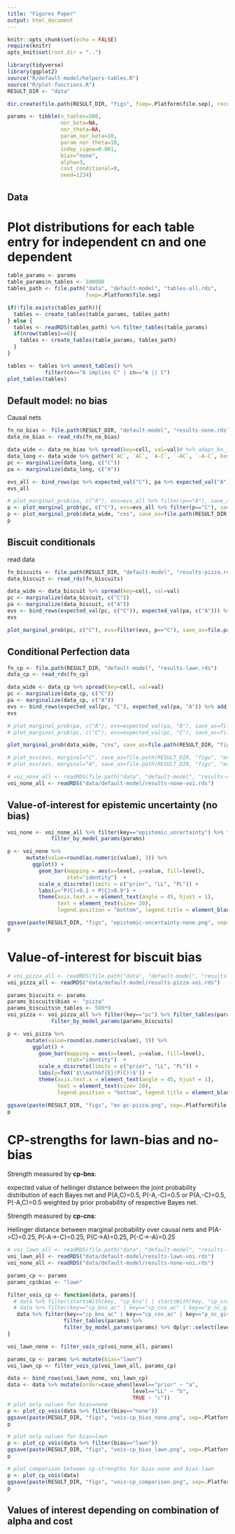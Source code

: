 ```yaml
---
title: "Figures Paper"
output: html_document
---
```


```r
knitr::opts_chunk$set(echo = FALSE)
require(knitr)
opts_knit$set(root.dir = "..")
```


```r
library(tidyverse)
library(ggplot2)
source("R/default-model/helpers-tables.R")
source("R/plot-functions.R")
RESULT_DIR <- "data"

dir.create(file.path(RESULT_DIR, "figs", fsep=.Platform$file.sep), recursive = TRUE, showWarnings = FALSE)
```


```r
params <- tibble(n_tables=500,
                 nor_beta=NA,
                 nor_theta=NA,
                 param_nor_beta=10,
                 param_nor_theta=10,
                 indep_sigma=0.001,
                 bias="none",
                 alpha=3,
                 cost_conditional=0,
                 seed=1234)
```


## Data
# Plot distributions for each table entry for independent cn and one dependent

```r
table_params <- params
table_params$n_tables <- 100000
tables_path <- file.path("data", "default-model", "tables-all.rds",
                         fsep=.Platform$file.sep)

if(!file.exists(tables_path)){
  tables <- create_tables(table_params, tables_path)
} else {
  tables <- readRDS(tables_path) %>% filter_tables(table_params)
  if(nrow(tables)==0){
    tables <- create_tables(table_params, tables_path)
  }
}

tables <- tables %>% unnest_tables() %>%
            filter(cn=="A implies C" | cn=="A || C")
plot_tables(tables)
```


## Default model: no bias

Causal nets


```r
fn_no_bias <- file.path(RESULT_DIR, "default-model", "results-none.rds")
data_no_bias <- read_rds(fn_no_bias)
```


```r
data_wide <- data_no_bias %>% spread(key=cell, val=val)# %>% adapt_bn_ids()
data_long <- data_wide %>% gather(`AC`, `AC`, `A-C`, `-AC`, `-A-C`, key=cell, val=val)
pc <- marginalize(data_long, c("C")) 
pa <- marginalize(data_long, c("A"))

evs_all <- bind_rows(pc %>% expected_val("C"), pa %>% expected_val("A")) %>% add_column(bias="none")
evs_all
```

```r
# plot_marginal_prob(pa, c("A"), evs=evs_all %>% filter(p=="A"), save_as=file.path(RESULT_DIR, "figs", "no-bias-pa.png"))
p <- plot_marginal_prob(pc, c("C"), evs=evs_all %>% filter(p=="C"), save_as=file.path(RESULT_DIR, "figs", "no-bias-pc.png"))
p <- plot_marginal_prob(data_wide, "cns", save_as=file.path(RESULT_DIR, "figs", "no-bias-cns.png"))
p
```


## Biscuit conditionals
read data
```r
fn_biscuits <- file.path(RESULT_DIR, "default-model", "results-pizza.rds")
data_biscuit <- read_rds(fn_biscuits)
```


```r
data_wide <- data_biscuit %>% spread(key=cell, val=val)
pc <- marginalize(data_biscuit, c("C"))
pa <- marginalize(data_biscuit, c("A"))
evs <- bind_rows(expected_val(pc, c("C")), expected_val(pa, c("A"))) %>% add_column(bias="biscuits")
evs
```


```r
plot_marginal_prob(pc, c("C"), evs=filter(evs, p=="C"), save_as=file.path(RESULT_DIR, "figs", "biscuit-pc.png"))
```


## Conditional Perfection data

```r
fn_cp <- file.path(RESULT_DIR, "default-model", "results-lawn.rds")
data_cp <- read_rds(fn_cp)
```


```r
data_wide <- data_cp %>% spread(key=cell, val=val)
pc <- marginalize(data_cp, c("C")) 
pa <- marginalize(data_cp, c("A")) 
evs <- bind_rows(expected_val(pc, "C"), expected_val(pa, "A")) %>% add_column(bias="cp")
evs
```


```r
# plot_marginal_prob(pa, c("A"), evs=expected_val(pa, "A"), save_as=file.path(RESULT_DIR, "figs", "cp-pa.png"))
# plot_marginal_prob(pc, c("C"), evs=expected_val(pc, "C"), save_as=file.path(RESULT_DIR, "figs", "cp-pc.png"))

plot_marginal_prob(data_wide, "cns", save_as=file.path(RESULT_DIR, "figs", "cp-cns.png"))
```


```r
# plot_evs(evs, marginal="C", save_as=file.path(RESULT_DIR, "figs", "evs-pc.png"))
# plot_evs(evs, marginal="A", save_as=file.path(RESULT_DIR, "figs", "evs-pa.png"))
```


```r
# voi_none_all <- readRDS(file.path("data", "default-model", "results-none-voi-sweep.rds"))
voi_none_all <- readRDS("data/default-model/results-none-voi.rds")
```

## Value-of-interest for epistemic uncertainty (no bias)

```r
voi_none <- voi_none_all %>% filter(key=="epistemic_uncertainty") %>% filter_tables(params) %>%
              filter_by_model_params(params)

p <- voi_none %>% 
      mutate(value=round(as.numeric(value), 3)) %>% 
        ggplot() + 
          geom_bar(mapping = aes(x=level, y=value, fill=level),
                   stat="identity")  +
          scale_x_discrete(limits = c("prior", "LL", "PL")) +
          labs(y="P(C)<0.1 + P(C)>0.9") + 
          theme(axis.text.x = element_text(angle = 45, hjust = 1),
                text = element_text(size= 20),
                legend.position = "bottom", legend.title = element_blank(), legend.direction = "horizontal")

ggsave(paste(RESULT_DIR, "figs", "epistemic-uncertainty-none.png", sep=.Platform$file.sep), p)
p
```


# Value-of-interest for biscuit bias

```r
# voi_pizza_all <- readRDS(file.path("data", "default-model", "results-pizza-voi-sweep.rds"))
voi_pizza_all <- readRDS("data/default-model/results-pizza-voi.rds")
```


```r
params_biscuits <- params
params_biscuits$bias <- "pizza"
params_biscuits$n_tables <- 500*9
voi_pizza <- voi_pizza_all %>% filter(key=="pc") %>% filter_tables(params_biscuits) %>%
              filter_by_model_params(params_biscuits)

p <- voi_pizza %>% 
      mutate(value=round(as.numeric(value), 3)) %>% 
        ggplot() + 
          geom_bar(mapping = aes(x=level, y=value, fill=level),
                   stat="identity")  +
          scale_x_discrete(limits = c("prior", "LL", "PL")) +
          labs(y=TeX('$\\mathbf{E}(P(C))$')) +
          theme(axis.text.x = element_text(angle = 45, hjust = 1),
                text = element_text(size= 20),
                legend.position = "bottom", legend.title = element_blank(), legend.direction = "horizontal")

ggsave(paste(RESULT_DIR, "figs", "ev-pc-pizza.png", sep=.Platform$file.sep), p)
p
```


# CP-strengths for lawn-bias and no-bias 

Strength measured by **cp-bns**:

expected value of hellinger distance between the joint probability distribution of each Bayes net and
P(A,C)=0.5, P(-A,-C)=0.5 or P(A,-C)=0.5, P(-A,C)=0.5
weighted by prior probability of respective Bayes net.


Strength measured by **cp-cns**:

Hellinger distance between marginal probability over causal nets and P(A->C)=0.25, P(-A->-C)=0.25, P(C->A)=0.25, P(-C->-A)=0.25


```r
# voi_lawn_all <- readRDS(file.path("data", "default-model", "results-lawn-voi-sweep.rds"))
voi_lawn_all <- readRDS("data/default-model/results-lawn-voi.rds")
voi_none_all <- readRDS("data/default-model/results-none-voi.rds")

params_cp <- params
params_cp$bias <- "lawn"
```

```r
filter_vois_cp <- function(data, params){
  # data %>% filter(startsWith(key, "cp_bns") | startsWith(key, "cp_cns") | key=="p_nc_given_na") %>% 
  # data %>% filter(key=="cp_bns_ac" | key=="cp_cns_ac" | key=="p_nc_given_na") %>% 
   data %>% filter(key=="cp_bns_ac" | key=="cp_cns_ac" | key=="p_nc_given_na") %>% 
                  filter_tables(params) %>%
                  filter_by_model_params(params) %>% dplyr::select(level, value, key, bias)
}

voi_lawn_none <- filter_vois_cp(voi_none_all, params)

params_cp <- params %>% mutate(bias="lawn")
voi_lawn_cp <- filter_vois_cp(voi_lawn_all, params_cp)

data <- bind_rows(voi_lawn_none, voi_lawn_cp)
data <- data %>% mutate(order=case_when(level=="prior" ~ "a",
                                        level=="LL" ~ "b",
                                        TRUE ~ "c"))
# plot only values for bias=none
p <- plot_cp_vois(data %>% filter(bias=="none"))
ggsave(paste(RESULT_DIR, "figs", "vois-cp_bias_none.png", sep=.Platform$file.sep), p)
p

# plot only values for bias=lawn
p <- plot_cp_vois(data %>% filter(bias=="lawn"))
ggsave(paste(RESULT_DIR, "figs", "vois-cp_bias_lawn.png", sep=.Platform$file.sep), p)
p

# plot comparison between cp-strengths for bias-none and bias-lawn
p <- plot_cp_vois(data)
ggsave(paste(RESULT_DIR, "figs", "vois-cp_comparison.png", sep=.Platform$file.sep), p)
p
```


## Values of interest depending on combination of alpha and cost

<!-- ```{r param-sweep, message=FALSE} -->
<!-- data <- data %>% filter(seed==1234) -->
<!-- plot_voi_alpha_cost(data, 1, "epistemic_uncertainty", "PL") -->

<!-- plot_voi_alpha_cost(data, 2, "biscuits_pc", "LL") -->
<!-- plot_voi_alpha_cost(data, 2, "biscuits_pc", "PL") -->

<!-- df <- data %>% filter(key=="cp-cns" | key=="cp-bns") %>% -->
<!--         filter(model_id == 1 | model_id == 3) %>% -->
<!--         separate(value, c("dir", "value"), sep="_") -->

<!-- # value of interest considering causal nets -->
<!-- plot_voi_alpha_cost(df, 1, "cp-cns", "LL") -->
<!-- plot_voi_alpha_cost(df, 1, "cp-cns", "PL") -->

<!-- plot_voi_alpha_cost(df, 3, "cp-cns", "LL") -->
<!-- plot_voi_alpha_cost(df, 3, "cp-cns", "PL") -->

<!-- # value of interest considering bayes nets -->
<!-- plot_voi_alpha_cost(df, 1, "cp-bns", "LL") -->
<!-- plot_voi_alpha_cost(df, 1, "cp-bns", "PL") -->

<!-- plot_voi_alpha_cost(df, 3, "cp-bns", "LL") -->
<!-- plot_voi_alpha_cost(df, 3, "cp-bns", "PL") -->

<!-- ``` -->


<!-- ## Douven examples -->
<!-- 1. Sundowners -->
<!-- ```{r sundowners, message=FALSE} -->
<!-- fn <- file.path(RESULT_DIR, "sundowners.rds") -->
<!-- data <- readRDS(fn) -->
<!-- data_wide <- data %>% spread(key=cell, val=val, fill = 0) -->

<!-- pr <- marginalize(data, c("R")) -->
<!-- plot_marginal_bar(pr, "R", save_as=file.path(RESULT_DIR, "figs", "sundowners-pr.png")) -->
<!-- ``` -->

<!-- 1.1 Literal Listener distributions for each utterance -->

<!-- ```{r, message=FALSE} -->
<!-- fn <- file.path(RESULT_DIR, "model-5-LL-all-utts.rds") -->
<!-- data <- readRDS(fn) -->


<!-- data_wide <- data %>% group_by(u, rowid) %>% spread(key=cell, val=val, fill=0) -->
<!-- bns <- data_wide %>% group_by(cn, RS, `-RS`, `-RS-W`, `R-SW`) %>% mutate(bn_id=group_indices()) -->


<!-- for(u in bns$u %>% unique()){ -->
<!--   df <- bns %>% filter(u== (!! u)) %>% rename(p=bn_id) %>% add_column(level="LL") -->
<!--   p <- plot_marginal_bar(df, "bns", title=u, save_as=NULL) -->
<!--   print(p) -->
<!-- } -->

<!-- ``` -->






